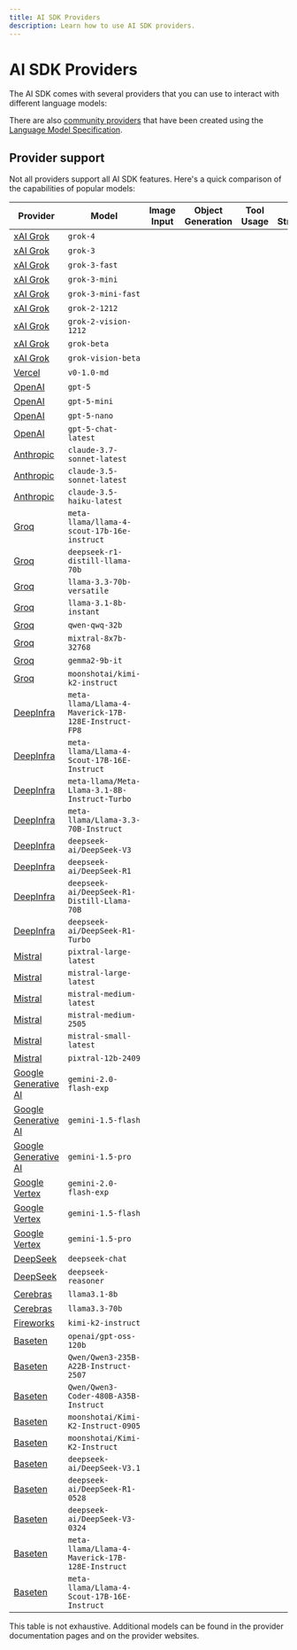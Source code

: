 ```yaml
---
title: AI SDK Providers
description: Learn how to use AI SDK providers.
---
```


# AI SDK Providers

The AI SDK comes with several providers that you can use to interact with different language models:

<OfficialModelCards />

There are also [community providers](./community-providers) that have been created using the [Language Model Specification](./community-providers/custom-providers).

<CommunityModelCards />

## Provider support

Not all providers support all AI SDK features. Here's a quick comparison of the capabilities of popular models:

| Provider                                                                 | Model                                               | Image Input         | Object Generation   | Tool Usage          | Tool Streaming      |
| ------------------------------------------------------------------------ | --------------------------------------------------- | ------------------- | ------------------- | ------------------- | ------------------- |
| [xAI Grok](/providers/ai-sdk-providers/xai)                              | `grok-4`                                            | <Cross size={18} /> | <Check size={18} /> | <Check size={18} /> | <Check size={18} /> |
| [xAI Grok](/providers/ai-sdk-providers/xai)                              | `grok-3`                                            | <Cross size={18} /> | <Check size={18} /> | <Check size={18} /> | <Check size={18} /> |
| [xAI Grok](/providers/ai-sdk-providers/xai)                              | `grok-3-fast`                                       | <Cross size={18} /> | <Check size={18} /> | <Check size={18} /> | <Check size={18} /> |
| [xAI Grok](/providers/ai-sdk-providers/xai)                              | `grok-3-mini`                                       | <Cross size={18} /> | <Check size={18} /> | <Check size={18} /> | <Check size={18} /> |
| [xAI Grok](/providers/ai-sdk-providers/xai)                              | `grok-3-mini-fast`                                  | <Cross size={18} /> | <Check size={18} /> | <Check size={18} /> | <Check size={18} /> |
| [xAI Grok](/providers/ai-sdk-providers/xai)                              | `grok-2-1212`                                       | <Cross size={18} /> | <Check size={18} /> | <Check size={18} /> | <Check size={18} /> |
| [xAI Grok](/providers/ai-sdk-providers/xai)                              | `grok-2-vision-1212`                                | <Check size={18} /> | <Check size={18} /> | <Check size={18} /> | <Check size={18} /> |
| [xAI Grok](/providers/ai-sdk-providers/xai)                              | `grok-beta`                                         | <Cross size={18} /> | <Check size={18} /> | <Check size={18} /> | <Check size={18} /> |
| [xAI Grok](/providers/ai-sdk-providers/xai)                              | `grok-vision-beta`                                  | <Check size={18} /> | <Cross size={18} /> | <Cross size={18} /> | <Cross size={18} /> |
| [Vercel](/providers/ai-sdk-providers/vercel)                             | `v0-1.0-md`                                         | <Check size={18} /> | <Check size={18} /> | <Check size={18} /> | <Check size={18} /> |
| [OpenAI](/providers/ai-sdk-providers/openai)                             | `gpt-5`                                             | <Check size={18} /> | <Check size={18} /> | <Check size={18} /> | <Check size={18} /> |
| [OpenAI](/providers/ai-sdk-providers/openai)                             | `gpt-5-mini`                                        | <Check size={18} /> | <Check size={18} /> | <Check size={18} /> | <Check size={18} /> |
| [OpenAI](/providers/ai-sdk-providers/openai)                             | `gpt-5-nano`                                        | <Check size={18} /> | <Check size={18} /> | <Check size={18} /> | <Check size={18} /> |
| [OpenAI](/providers/ai-sdk-providers/openai)                             | `gpt-5-chat-latest`                                 | <Check size={18} /> | <Check size={18} /> | <Check size={18} /> | <Check size={18} /> |
| [Anthropic](/providers/ai-sdk-providers/anthropic)                       | `claude-3.7-sonnet-latest`                          | <Check size={18} /> | <Check size={18} /> | <Check size={18} /> | <Check size={18} /> |
| [Anthropic](/providers/ai-sdk-providers/anthropic)                       | `claude-3.5-sonnet-latest`                          | <Check size={18} /> | <Check size={18} /> | <Check size={18} /> | <Check size={18} /> |
| [Anthropic](/providers/ai-sdk-providers/anthropic)                       | `claude-3.5-haiku-latest`                           | <Cross size={18} /> | <Check size={18} /> | <Check size={18} /> | <Check size={18} /> |
| [Groq](/providers/ai-sdk-providers/groq)                                 | `meta-llama/llama-4-scout-17b-16e-instruct`         | <Check size={18} /> | <Check size={18} /> | <Check size={18} /> | <Check size={18} /> |
| [Groq](/providers/ai-sdk-providers/groq)                                 | `deepseek-r1-distill-llama-70b`                     | <Cross size={18} /> | <Check size={18} /> | <Check size={18} /> | <Check size={18} /> |
| [Groq](/providers/ai-sdk-providers/groq)                                 | `llama-3.3-70b-versatile`                           | <Cross size={18} /> | <Check size={18} /> | <Check size={18} /> | <Check size={18} /> |
| [Groq](/providers/ai-sdk-providers/groq)                                 | `llama-3.1-8b-instant`                              | <Cross size={18} /> | <Check size={18} /> | <Check size={18} /> | <Check size={18} /> |
| [Groq](/providers/ai-sdk-providers/groq)                                 | `qwen-qwq-32b`                                      | <Cross size={18} /> | <Check size={18} /> | <Check size={18} /> | <Check size={18} /> |
| [Groq](/providers/ai-sdk-providers/groq)                                 | `mixtral-8x7b-32768`                                | <Cross size={18} /> | <Check size={18} /> | <Check size={18} /> | <Check size={18} /> |
| [Groq](/providers/ai-sdk-providers/groq)                                 | `gemma2-9b-it`                                      | <Cross size={18} /> | <Check size={18} /> | <Check size={18} /> | <Check size={18} /> |
| [Groq](/providers/ai-sdk-providers/groq)                                 | `moonshotai/kimi-k2-instruct`                       | <Cross size={18} /> | <Check size={18} /> | <Check size={18} /> | <Cross size={18} /> |
| [DeepInfra](/providers/ai-sdk-providers/deepinfra)                       | `meta-llama/Llama-4-Maverick-17B-128E-Instruct-FP8` | <Check size={18} /> | <Cross size={18} /> | <Cross size={18} /> | <Cross size={18} /> |
| [DeepInfra](/providers/ai-sdk-providers/deepinfra)                       | `meta-llama/Llama-4-Scout-17B-16E-Instruct`         | <Check size={18} /> | <Cross size={18} /> | <Cross size={18} /> | <Cross size={18} /> |
| [DeepInfra](/providers/ai-sdk-providers/deepinfra)                       | `meta-llama/Meta-Llama-3.1-8B-Instruct-Turbo`       | <Cross size={18} /> | <Check size={18} /> | <Check size={18} /> | <Cross size={18} /> |
| [DeepInfra](/providers/ai-sdk-providers/deepinfra)                       | `meta-llama/Llama-3.3-70B-Instruct`                 | <Cross size={18} /> | <Check size={18} /> | <Check size={18} /> | <Cross size={18} /> |
| [DeepInfra](/providers/ai-sdk-providers/deepinfra)                       | `deepseek-ai/DeepSeek-V3`                           | <Cross size={18} /> | <Cross size={18} /> | <Cross size={18} /> | <Cross size={18} /> |
| [DeepInfra](/providers/ai-sdk-providers/deepinfra)                       | `deepseek-ai/DeepSeek-R1`                           | <Cross size={18} /> | <Cross size={18} /> | <Cross size={18} /> | <Cross size={18} /> |
| [DeepInfra](/providers/ai-sdk-providers/deepinfra)                       | `deepseek-ai/DeepSeek-R1-Distill-Llama-70B`         | <Cross size={18} /> | <Cross size={18} /> | <Cross size={18} /> | <Cross size={18} /> |
| [DeepInfra](/providers/ai-sdk-providers/deepinfra)                       | `deepseek-ai/DeepSeek-R1-Turbo`                     | <Cross size={18} /> | <Cross size={18} /> | <Cross size={18} /> | <Cross size={18} /> |
| [Mistral](/providers/ai-sdk-providers/mistral)                           | `pixtral-large-latest`                              | <Check size={18} /> | <Check size={18} /> | <Check size={18} /> | <Check size={18} /> |
| [Mistral](/providers/ai-sdk-providers/mistral)                           | `mistral-large-latest`                              | <Cross size={18} /> | <Check size={18} /> | <Check size={18} /> | <Check size={18} /> |
| [Mistral](/providers/ai-sdk-providers/mistral)                           | `mistral-medium-latest`                             | <Cross size={18} /> | <Check size={18} /> | <Check size={18} /> | <Check size={18} /> |
| [Mistral](/providers/ai-sdk-providers/mistral)                           | `mistral-medium-2505`                               | <Cross size={18} /> | <Check size={18} /> | <Check size={18} /> | <Check size={18} /> |
| [Mistral](/providers/ai-sdk-providers/mistral)                           | `mistral-small-latest`                              | <Cross size={18} /> | <Check size={18} /> | <Check size={18} /> | <Check size={18} /> |
| [Mistral](/providers/ai-sdk-providers/mistral)                           | `pixtral-12b-2409`                                  | <Check size={18} /> | <Check size={18} /> | <Check size={18} /> | <Check size={18} /> |
| [Google Generative AI](/providers/ai-sdk-providers/google-generative-ai) | `gemini-2.0-flash-exp`                              | <Check size={18} /> | <Check size={18} /> | <Check size={18} /> | <Check size={18} /> |
| [Google Generative AI](/providers/ai-sdk-providers/google-generative-ai) | `gemini-1.5-flash`                                  | <Check size={18} /> | <Check size={18} /> | <Check size={18} /> | <Check size={18} /> |
| [Google Generative AI](/providers/ai-sdk-providers/google-generative-ai) | `gemini-1.5-pro`                                    | <Check size={18} /> | <Check size={18} /> | <Check size={18} /> | <Check size={18} /> |
| [Google Vertex](/providers/ai-sdk-providers/google-vertex)               | `gemini-2.0-flash-exp`                              | <Check size={18} /> | <Check size={18} /> | <Check size={18} /> | <Check size={18} /> |
| [Google Vertex](/providers/ai-sdk-providers/google-vertex)               | `gemini-1.5-flash`                                  | <Check size={18} /> | <Check size={18} /> | <Check size={18} /> | <Check size={18} /> |
| [Google Vertex](/providers/ai-sdk-providers/google-vertex)               | `gemini-1.5-pro`                                    | <Check size={18} /> | <Check size={18} /> | <Check size={18} /> | <Check size={18} /> |
| [DeepSeek](/providers/ai-sdk-providers/deepseek)                         | `deepseek-chat`                                     | <Cross size={18} /> | <Check size={18} /> | <Check size={18} /> | <Check size={18} /> |
| [DeepSeek](/providers/ai-sdk-providers/deepseek)                         | `deepseek-reasoner`                                 | <Cross size={18} /> | <Cross size={18} /> | <Cross size={18} /> | <Cross size={18} /> |
| [Cerebras](/providers/ai-sdk-providers/cerebras)                         | `llama3.1-8b`                                       | <Cross size={18} /> | <Check size={18} /> | <Check size={18} /> | <Check size={18} /> |
| [Cerebras](/providers/ai-sdk-providers/cerebras)                         | `llama3.3-70b`                                      | <Cross size={18} /> | <Check size={18} /> | <Check size={18} /> | <Check size={18} /> |
| [Fireworks](/providers/ai-sdk-providers/fireworks)                       | `kimi-k2-instruct`                                  | <Cross size={18} /> | <Check size={18} /> | <Check size={18} /> | <Cross size={18} /> |
| [Baseten](/providers/ai-sdk-providers/baseten)                           | `openai/gpt-oss-120b`                               | <Cross size={18} /> | <Check size={18} /> | <Check size={18} /> | <Cross size={18} /> |
| [Baseten](/providers/ai-sdk-providers/baseten)                           | `Qwen/Qwen3-235B-A22B-Instruct-2507`                | <Cross size={18} /> | <Check size={18} /> | <Check size={18} /> | <Cross size={18} /> |
| [Baseten](/providers/ai-sdk-providers/baseten)                           | `Qwen/Qwen3-Coder-480B-A35B-Instruct`               | <Cross size={18} /> | <Check size={18} /> | <Check size={18} /> | <Cross size={18} /> |
| [Baseten](/providers/ai-sdk-providers/baseten)                           | `moonshotai/Kimi-K2-Instruct-0905`                  | <Cross size={18} /> | <Check size={18} /> | <Check size={18} /> | <Cross size={18} /> |
| [Baseten](/providers/ai-sdk-providers/baseten)                           | `moonshotai/Kimi-K2-Instruct`                       | <Cross size={18} /> | <Check size={18} /> | <Check size={18} /> | <Cross size={18} /> |
| [Baseten](/providers/ai-sdk-providers/baseten)                           | `deepseek-ai/DeepSeek-V3.1`                         | <Cross size={18} /> | <Check size={18} /> | <Check size={18} /> | <Cross size={18} /> |
| [Baseten](/providers/ai-sdk-providers/baseten)                           | `deepseek-ai/DeepSeek-R1-0528`                      | <Cross size={18} /> | <Check size={18} /> | <Check size={18} /> | <Cross size={18} /> |
| [Baseten](/providers/ai-sdk-providers/baseten)                           | `deepseek-ai/DeepSeek-V3-0324`                      | <Cross size={18} /> | <Check size={18} /> | <Check size={18} /> | <Cross size={18} /> |
| [Baseten](/providers/ai-sdk-providers/baseten)                           | `meta-llama/Llama-4-Maverick-17B-128E-Instruct`     | <Cross size={18} /> | <Check size={18} /> | <Check size={18} /> | <Cross size={18} /> |
| [Baseten](/providers/ai-sdk-providers/baseten)                           | `meta-llama/Llama-4-Scout-17B-16E-Instruct`         | <Cross size={18} /> | <Check size={18} /> | <Check size={18} /> | <Cross size={18} /> |

<Note>
  This table is not exhaustive. Additional models can be found in the provider
  documentation pages and on the provider websites.
</Note>
